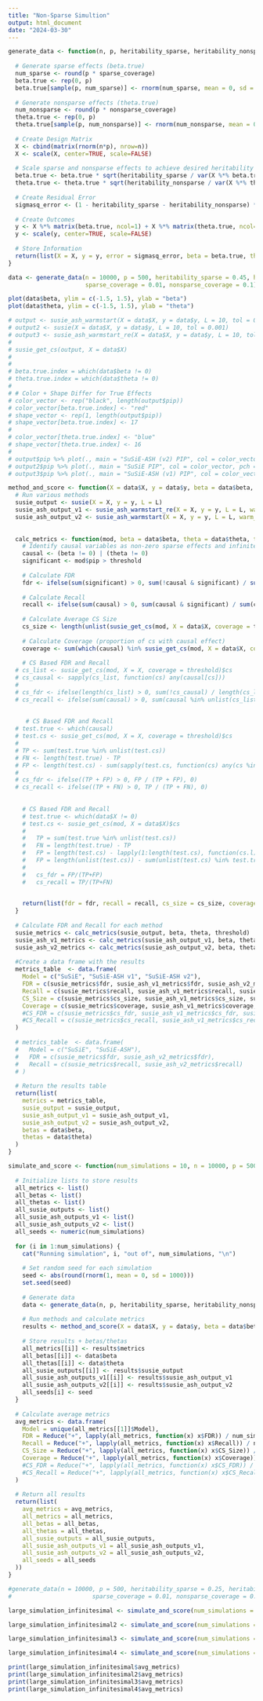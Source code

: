 ```yaml
---
title: "Non-Sparse Simultion"
output: html_document
date: "2024-03-30"
---
```


```r
generate_data <- function(n, p, heritability_sparse, heritability_nonsparse, sparse_coverage, nonsparse_coverage) {
  
  # Generate sparse effects (beta.true)
  num_sparse <- round(p * sparse_coverage)
  beta.true <- rep(0, p)
  beta.true[sample(p, num_sparse)] <- rnorm(num_sparse, mean = 0, sd = 0.01)
  
  # Generate nonsparse effects (theta.true)
  num_nonsparse <- round(p * nonsparse_coverage)
  theta.true <- rep(0, p)
  theta.true[sample(p, num_nonsparse)] <- rnorm(num_nonsparse, mean = 0, sd = 0.0001)
  
  # Create Design Matrix
  X <- cbind(matrix(rnorm(n*p), nrow=n))
  X <- scale(X, center=TRUE, scale=FALSE)
  
  # Scale sparse and nonsparse effects to achieve desired heritability
  beta.true <- beta.true * sqrt(heritability_sparse / var(X %*% beta.true))
  theta.true <- theta.true * sqrt(heritability_nonsparse / var(X %*% theta.true))
  
  # Create Residual Error
  sigmasq_error <- (1 - heritability_sparse - heritability_nonsparse) * var(X %*% (beta.true + theta.true))
  
  # Create Outcomes
  y <- X %*% matrix(beta.true, ncol=1) + X %*% matrix(theta.true, ncol=1) + rnorm(n, 0, sqrt(sigmasq_error))
  y <- scale(y, center=TRUE, scale=FALSE)
  
  # Store Information
  return(list(X = X, y = y, error = sigmasq_error, beta = beta.true, theta = theta.true))
}

data <- generate_data(n = 10000, p = 500, heritability_sparse = 0.45, heritability_nonsparse = 0.55,
                      sparse_coverage = 0.01, nonsparse_coverage = 0.1)

plot(data$beta, ylim = c(-1.5, 1.5), ylab = "beta")
plot(data$theta, ylim = c(-1.5, 1.5), ylab = "theta")
```

```r
# output <- susie_ash_warmstart(X = data$X, y = data$y, L = 10, tol = 0.02)
# output2 <- susie(X = data$X, y = data$y, L = 10, tol = 0.001)
# output3 <- susie_ash_warmstart_re(X = data$X, y = data$y, L = 10, tol = 0.02)
# 
# susie_get_cs(output, X = data$X)
# 
# 
# beta.true.index = which(data$beta != 0)
# theta.true.index = which(data$theta != 0)
# 
# # Color + Shape Differ for True Effects
# color_vector <- rep("black", length(output$pip))
# color_vector[beta.true.index] <- "red"
# shape_vector <- rep(1, length(output$pip))
# shape_vector[beta.true.index] <- 17
# 
# color_vector[theta.true.index] <- "blue"
# shape_vector[theta.true.index] <- 16
# 
# output$pip %>% plot(., main = "SuSiE-ASH (v2) PIP", col = color_vector, pch = shape_vector) %>% abline(h = 0.9, col="black", lty = 2)
# output2$pip %>% plot(., main = "SuSiE PIP", col = color_vector, pch = shape_vector) %>% abline(h = 0.9, col="black", lty = 2)
# output3$pip %>% plot(., main = "SuSiE-ASH (v1) PIP", col = color_vector, pch = shape_vector) %>% abline(h = 0.9, col="black", lty = 2)
```

```r
method_and_score <- function(X = data$X, y = data$y, beta = data$beta, theta = data$theta, L = 50, threshold = 0.9) {
  # Run various methods
  susie_output <- susie(X = X, y = y, L = L)
  susie_ash_output_v1 <- susie_ash_warmstart_re(X = X, y = y, L = L, warm_start = 5, tol = 0.03)
  susie_ash_output_v2 <- susie_ash_warmstart(X = X, y = y, L = L, warm_start = 5, tol = 0.03)
  
  
  calc_metrics <- function(mod, beta = data$beta, theta = data$theta, threshold = 0.9) {
    # Identify causal variables as non-zero sparse effects and infinitesimal effects
    causal <- (beta != 0) | (theta != 0)
    significant <- mod$pip > threshold
    
    # Calculate FDR
    fdr <- ifelse(sum(significant) > 0, sum(!causal & significant) / sum(significant), 0)
    
    # Calculate Recall
    recall <- ifelse(sum(causal) > 0, sum(causal & significant) / sum(causal), 0)
    
    # Calculate Average CS Size
    cs_size <- length(unlist(susie_get_cs(mod, X = data$X, coverage = threshold)$cs)) / length(susie_get_cs(mod, X = data$X, coverage = threshold)$cs)
    
    # Calculate Coverage (proportion of cs with causal effect)
    coverage <- sum(which(causal) %in% susie_get_cs(mod, X = data$X, coverage = threshold)$cs) / length(susie_get_cs(mod, X = data$X, coverage = threshold)$cs)
    
    # CS Based FDR and Recall
  # cs_list <- susie_get_cs(mod, X = X, coverage = threshold)$cs
  # cs_causal <- sapply(cs_list, function(cs) any(causal[cs]))
  # 
  # cs_fdr <- ifelse(length(cs_list) > 0, sum(!cs_causal) / length(cs_list), 0)
  # cs_recall <- ifelse(sum(causal) > 0, sum(causal %in% unlist(cs_list)) / sum(causal), 0)
  
    
     # CS Based FDR and Recall
  # test.true <- which(causal)
  # test.cs <- susie_get_cs(mod, X = X, coverage = threshold)$cs
  # 
  # TP <- sum(test.true %in% unlist(test.cs))
  # FN <- length(test.true) - TP
  # FP <- length(test.cs) - sum(sapply(test.cs, function(cs) any(cs %in% test.true)))
  # 
  # cs_fdr <- ifelse((TP + FP) > 0, FP / (TP + FP), 0)
  # cs_recall <- ifelse((TP + FN) > 0, TP / (TP + FN), 0)
      
    
    # CS Based FDR and Recall
    # test.true <- which(data$X != 0)
    # test.cs <- susie_get_cs(mod, X = data$X)$cs
    # 
    #   TP = sum(test.true %in% unlist(test.cs))
    #   FN = length(test.true) - TP
    #   FP = length(test.cs) - lapply(1:length(test.cs), function(cs.l){ ifelse(sum(test.cs[[cs.l]] %in%test.true)!=0,T,F)}) %>% unlist(.) %>% sum(.) # FP based on CSs
    #   FP = length(unlist(test.cs)) - sum(unlist(test.cs) %in% test.true) # FP based on elements
    #   
    #   cs_fdr = FP/(TP+FP)
    #   cs_recall = TP/(TP+FN)

    
    return(list(fdr = fdr, recall = recall, cs_size = cs_size, coverage = coverage))#, cs_fdr = cs_fdr, cs_recall = cs_recall))
  }
  
  # Calculate FDR and Recall for each method
  susie_metrics <- calc_metrics(susie_output, beta, theta, threshold)
  susie_ash_v1_metrics <- calc_metrics(susie_ash_output_v1, beta, theta, threshold)
  susie_ash_v2_metrics <- calc_metrics(susie_ash_output_v2, beta, theta, threshold)
  
  #Create a data frame with the results
  metrics_table  <- data.frame(
    Model = c("SuSiE", "SuSiE-ASH v1", "SuSiE-ASH v2"),
    FDR = c(susie_metrics$fdr, susie_ash_v1_metrics$fdr, susie_ash_v2_metrics$fdr),
    Recall = c(susie_metrics$recall, susie_ash_v1_metrics$recall, susie_ash_v2_metrics$recall),
    CS_Size = c(susie_metrics$cs_size, susie_ash_v1_metrics$cs_size, susie_ash_v2_metrics$cs_size),
    Coverage = c(susie_metrics$coverage, susie_ash_v1_metrics$coverage, susie_ash_v2_metrics$coverage)#,
    #CS_FDR = c(susie_metrics$cs_fdr, susie_ash_v1_metrics$cs_fdr, susie_ash_v2_metrics$cs_fdr),
    #CS_Recall = c(susie_metrics$cs_recall, susie_ash_v1_metrics$cs_recall, susie_ash_v2_metrics$cs_recall)
  )
  
  # metrics_table  <- data.frame(
  #   Model = c("SuSiE", "SuSiE-ASH"),
  #   FDR = c(susie_metrics$fdr, susie_ash_v2_metrics$fdr),
  #   Recall = c(susie_metrics$recall, susie_ash_v2_metrics$recall)
  # )
  
  # Return the results table
  return(list(
    metrics = metrics_table,
    susie_output = susie_output,
    susie_ash_output_v1 = susie_ash_output_v1,
    susie_ash_output_v2 = susie_ash_output_v2,
    betas = data$beta,
    thetas = data$theta)
  )
}
```

```r
simulate_and_score <- function(num_simulations = 10, n = 10000, p = 500, heritability_sparse = 0.25, heritability_nonsparse = 0.75, sparse_coverage = 0.01, nonsparse_coverage = 0.1, L = 50, threshold = 0.9) {
  
  # Initialize lists to store results
  all_metrics <- list()
  all_betas <- list()
  all_thetas <- list()
  all_susie_outputs <- list()
  all_susie_ash_outputs_v1 <- list()
  all_susie_ash_outputs_v2 <- list()
  all_seeds <- numeric(num_simulations)
  
  for (i in 1:num_simulations) {
    cat("Running simulation", i, "out of", num_simulations, "\n")
    
    # Set random seed for each simulation
    seed <- abs(round(rnorm(1, mean = 0, sd = 1000)))
    set.seed(seed)
    
    # Generate data
    data <- generate_data(n, p, heritability_sparse, heritability_nonsparse, sparse_coverage, nonsparse_coverage)
    
    # Run methods and calculate metrics
    results <- method_and_score(X = data$X, y = data$y, beta = data$beta, theta = data$theta, L = L, threshold = threshold)
    
    # Store results + betas/thetas
    all_metrics[[i]] <- results$metrics
    all_betas[[i]] <- data$beta
    all_thetas[[i]] <- data$theta
    all_susie_outputs[[i]] <- results$susie_output
    all_susie_ash_outputs_v1[[i]] <- results$susie_ash_output_v1
    all_susie_ash_outputs_v2[[i]] <- results$susie_ash_output_v2
    all_seeds[i] <- seed
  }
  
  # Calculate average metrics
  avg_metrics <- data.frame(
    Model = unique(all_metrics[[1]]$Model),
    FDR = Reduce("+", lapply(all_metrics, function(x) x$FDR)) / num_simulations,
    Recall = Reduce("+", lapply(all_metrics, function(x) x$Recall)) / num_simulations,
    CS_Size = Reduce("+", lapply(all_metrics, function(x) x$CS_Size)) / num_simulations,
    Coverage = Reduce("+", lapply(all_metrics, function(x) x$Coverage)) / num_simulations#,
    #CS_FDR = Reduce("+", lapply(all_metrics, function(x) x$CS_FDR)) / num_simulations,
    #CS_Recall = Reduce("+", lapply(all_metrics, function(x) x$CS_Recall)) / num_simulations
  )
  
  # Return all results
  return(list(
    avg_metrics = avg_metrics,
    all_metrics = all_metrics,
    all_betas = all_betas,
    all_thetas = all_thetas,
    all_susie_outputs = all_susie_outputs,
    all_susie_ash_outputs_v1 = all_susie_ash_outputs_v1,
    all_susie_ash_outputs_v2 = all_susie_ash_outputs_v2,
    all_seeds = all_seeds
  ))
}

#generate_data(n = 10000, p = 500, heritability_sparse = 0.25, heritability_nonsparse = 0.55, 
#                       sparse_coverage = 0.01, nonsparse_coverage = 0.1)

large_simulation_infinitesimal <- simulate_and_score(num_simulations = 10, n = 10000, p = 500, heritability_sparse = 0.45, heritability_nonsparse = 0.55, sparse_coverage = 0.01, nonsparse_coverage = 0.1, L = 50, threshold = 0.9)

large_simulation_infinitesimal2 <- simulate_and_score(num_simulations = 10, n = 10000, p = 500, heritability_sparse = 0.25, heritability_nonsparse = 0.75, sparse_coverage = 0.01, nonsparse_coverage = 0.1, L = 50, threshold = 0.9)

large_simulation_infinitesimal3 <- simulate_and_score(num_simulations = 10, n = 10000, p = 500, heritability_sparse = 0.12, heritability_nonsparse = 0.88, sparse_coverage = 0.01, nonsparse_coverage = 0.1, L = 50, threshold = 0.9)

large_simulation_infinitesimal4 <- simulate_and_score(num_simulations = 10, n = 10000, p = 500, heritability_sparse = 0, heritability_nonsparse = 1.00, sparse_coverage = 0.01, nonsparse_coverage = 0.1, L = 50, threshold = 0.9)

print(large_simulation_infinitesimal$avg_metrics)
print(large_simulation_infinitesimal2$avg_metrics)
print(large_simulation_infinitesimal3$avg_metrics)
print(large_simulation_infinitesimal4$avg_metrics)
```



